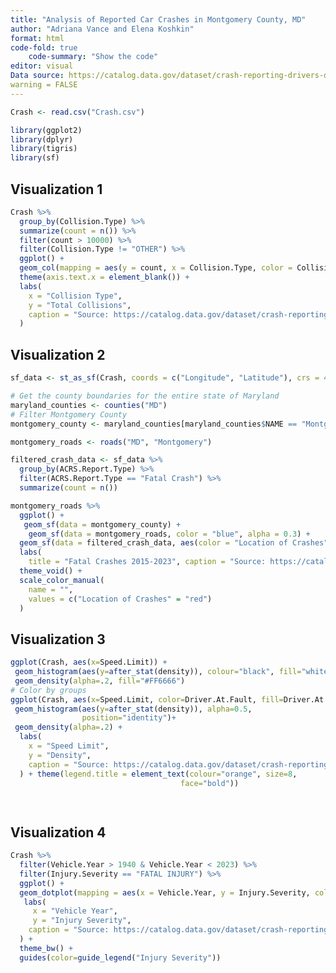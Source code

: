 ```yaml
---
title: "Analysis of Reported Car Crashes in Montgomery County, MD"
author: "Adriana Vance and Elena Koshkin"
format: html
code-fold: true
    code-summary: "Show the code"
editor: visual
Data source: https://catalog.data.gov/dataset/crash-reporting-drivers-data 
warning = FALSE
---
```


```r
Crash <- read.csv("Crash.csv")

library(ggplot2)
library(dplyr)
library(tigris)
library(sf)

```

## Visualization 1

```r
Crash %>%
  group_by(Collision.Type) %>%
  summarize(count = n()) %>%
  filter(count > 10000) %>%
  filter(Collision.Type != "OTHER") %>%
  ggplot() + 
  geom_col(mapping = aes(y = count, x = Collision.Type, color = Collision.Type, fill = Collision.Type), alpha = 0.5) + 
  theme(axis.text.x = element_blank()) + 
  labs(
    x = "Collision Type",
    y = "Total Collisions",
    caption = "Source: https://catalog.data.gov/dataset/crash-reporting-drivers-data "
  )
```

## Visualization 2

```r

sf_data <- st_as_sf(Crash, coords = c("Longitude", "Latitude"), crs = 4326)

# Get the county boundaries for the entire state of Maryland
maryland_counties <- counties("MD")
# Filter Montgomery County
montgomery_county <- maryland_counties[maryland_counties$NAME == "Montgomery", ]

montgomery_roads <- roads("MD", "Montgomery")

filtered_crash_data <- sf_data %>%
  group_by(ACRS.Report.Type) %>%
  filter(ACRS.Report.Type == "Fatal Crash") %>%
  summarize(count = n())

montgomery_roads %>%
  ggplot() + 
   geom_sf(data = montgomery_county) +
    geom_sf(data = montgomery_roads, color = "blue", alpha = 0.3) +
  geom_sf(data = filtered_crash_data, aes(color = "Location of Crashes")) + 
  labs(
    title = "Fatal Crashes 2015-2023", caption = "Source: https://catalog.data.gov/dataset/crash-reporting-drivers-data") + 
  theme_void() + 
  scale_color_manual(
    name = "",
    values = c("Location of Crashes" = "red")
  )

```

## Visualization 3

```r
ggplot(Crash, aes(x=Speed.Limit)) + 
 geom_histogram(aes(y=after_stat(density)), colour="black", fill="white")+
 geom_density(alpha=.2, fill="#FF6666") 
# Color by groups
ggplot(Crash, aes(x=Speed.Limit, color=Driver.At.Fault, fill=Driver.At.Fault)) + 
 geom_histogram(aes(y=after_stat(density)), alpha=0.5, 
                position="identity")+
 geom_density(alpha=.2) +
  labs(
    x = "Speed Limit",
    y = "Density", 
    caption = "Source: https://catalog.data.gov/dataset/crash-reporting-drivers-data"
  ) + theme(legend.title = element_text(colour="orange", size=8, 
                                      face="bold")) 

  

```

## Visualization 4

```r

Crash %>%
  filter(Vehicle.Year > 1940 & Vehicle.Year < 2023) %>%
  filter(Injury.Severity == "FATAL INJURY") %>% 
  ggplot() +
  geom_dotplot(mapping = aes(x = Vehicle.Year, y = Injury.Severity, color = Injury.Severity, size = 10), alpha = 0.7, fill = "purple") + 
   labs(
     x = "Vehicle Year", 
     y = "Injury Severity", 
    caption = "Source: https://catalog.data.gov/dataset/crash-reporting-drivers-data"
  ) +
  theme_bw() +
  guides(color=guide_legend("Injury Severity"))


```
